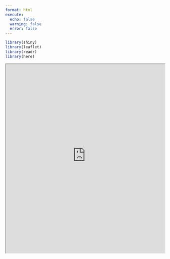 ```yaml
---
format: html
execute: 
  echo: false
  warning: false
  error: false
---
```


```r
library(shiny)
library(leaflet)
library(readr)
library(here)
```


::: {.center}
<iframe src="https://idsmac-aersog--pair.shinyapps.io/trees/" width="100%" height="600px"></iframe>
:::
